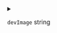 
<details>
<summary>

`devImage`  <span class="config-field-type">string</span> 

</summary>

DevImage is the image to use for this container and will replace the existing image
if necessary.

</details>
